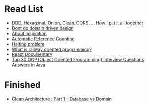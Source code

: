 # Read List

- [DDD, Hexagonal, Onion, Clean, CQRS, … How I put it all together](https://herbertograca.com/2017/11/16/explicit-architecture-01-ddd-hexagonal-onion-clean-cqrs-how-i-put-it-all-together/)
- [Dont do domain driven design](https://www.tonymarston.net/php-mysql/dont-do-domain-driven-design.html#comment-4727181796:)
- [About Inspiration](https://crosp.net/#app-stores)
- [Automatic Reference Counting](https://en.wikipedia.org/wiki/Automatic_Reference_Counting)
- [Halting problem](https://en.wikipedia.org/wiki/Halting_problem)
- [What is railway oriented programming?](https://blog.logrocket.com/what-is-railway-oriented-programming/)
- [React Documentary](https://www.youtube.com/watch?v=8pDqJVdNa44)
- [Top 30 OOP (Object Oriented Programming) Interview Questions Answers in Java](https://www.java67.com/2015/12/top-30-oops-concept-interview-questions-answers-java.html)

# Finished

- [Clean Architecture : Part 1 – Database vs Domain](https://crosp.net/blog/software-architecture/clean-architecture-part-1-databse-vs-domain/)